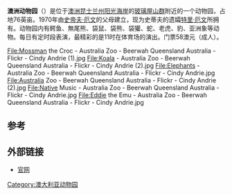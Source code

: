 {{Infobox zoo
|zoo_name= 澳洲动物园
|logo= 
|logo_width= 200px
|image= Aus zoo sign.jpg
|image_caption=澳洲动物园入口
|date_opened=1970<ref name="queenslandholidays">{{Cite web
 |url=http://www.queenslandholidays.com.au/destinations/sunshine-coast/things-to-see-and-do/australia-zoo-the-crocodile-hunter/index.cfm
 |title=Australia Zoo - the Crocodile Hunter
 |work=queenslandholidays.com.au
 |publisher=Tourism Queensland
 |accessdate=4 September 2010
 |archive-date=2011-02-27
 |archive-url=https://web.archive.org/web/20110227044633/http://www.queenslandholidays.com.au/destinations/sunshine-coast/things-to-see-and-do/australia-zoo-the-crocodile-hunter/index.cfm
 |dead-url=no
 }}</ref>
|date_closed=
|location=[[澳洲|澳洲]][[昆省|昆省]][[毕尔瓦|毕尔瓦]]（Beerwah）
|coordinates={{Coord|-26.837512|152.960844|type:landmark_region:AU-QLD|display=inline,title}}
|area= 76英亩<ref name="zoo_visit us"/>
|num_animals=1000+<ref name="zoo_visit us">{{Cite web
 |url=http://www.australiazoo.com/visit-us
 |title=Visit Us
 |work=australiazoo.com.au
 |publisher=Australia Zoo
 |accessdate=4 September 2010
 |archive-date=2010-09-22
 |archive-url=https://web.archive.org/web/20100922160136/http://australiazoo.com/visit-us
 |dead-url=no
 }}</ref><ref name="getaway">
 {{Cite web
 |url         = http://getaway.ninemsn.com.au/fsaustraliaqld/brisbane/318901/steve-irwins-australia-zoo
 |title       = Steve Irwin's Australia Zoo
 |work        = getaway.ninemsn.com.au
 |publisher   = Gateway
 |date        = 8 November 2007
 |accessdate  = 4 September 2010
 |deadurl     = yes
 |archiveurl  = https://web.archive.org/web/20110105092352/http://getaway.ninemsn.com.au/fsaustraliaqld/brisbane/318901/steve-irwins-australia-zoo
 |archivedate = 2011年1月5日
}}
</ref>
|num_species=
|exhibits=
|annual_visitors=700,000<ref name="zoo_rescue">{{Cite web
 |url=http://www.australiazoo.com.au/conservation/wildlife-rescue
 |title=Australia Zoo Rescue Unit
 |work=australiazoo.com.au
 |publisher=Australia Zoo
 |accessdate=5 September 2010
 |archive-date=2008-11-19
 |archive-url=https://web.archive.org/web/20081119040012/http://www.australiazoo.com.au/conservation/wildlife-rescue
 |dead-url=no
 }}</ref>
|members=[[Zoo_and_Aquarium_Association|ZAA]]<ref name="zaa_institutional">
 {{Cite web
 |url         = http://www.zooaquarium.org.au/Association-Institutional-Members/default.aspx
 |title       = Zoo and Aquarium Association Institutional Members' Directory
 |work        = zooaquarium.org.au
 |publisher   = Zoo and Aquarium Association
 |accessdate  = 5 September 2010
 |deadurl     = yes
 |archiveurl  = https://web.archive.org/web/20101031012127/http://www.zooaquarium.org.au/Association-Institutional-Members/default.aspx
 |archivedate = 2010年10月31日
}}
</ref>
|website= http://www.australiazoo.com.au/
}}
'''澳洲动物园'''（{{lang-en|Australia Zoo}}）是位于[[澳洲|澳洲]][[昆士兰州|昆士兰州]][[阳光海岸|阳光海岸]]的[[玻璃屋山群|玻璃屋山群]]附近的一个动物园，占地76英亩。1970年由[[史帝夫·厄文|史帝夫·厄文]]的父母建立，现为史蒂夫的遗孀[[特里·厄文|特里·厄文]]所拥有。动物园内有鳄鱼、無尾熊、袋鼠、袋熊、袋獾、蛇、老虎、豹、亚洲象等动物。每日有定时段表演，最精彩的是11时在体育场的演出。门票58澳元（成人）。

<gallery>
File:Mossman the Croc - Australia Zoo - Beerwah Queensland Australia - Flickr - Cindy Andrie (1).jpg
File:Koala - Australia Zoo - Beerwah Queensland Australia - Flickr - Cindy Andrie (2).jpg
File:Elephants - Australia Zoo - Beerwah Queensland Australia - Flickr - Cindy Andrie.jpg
File:Australia Zoo - Beerwah Queensland Australia - Flickr - Cindy Andrie (2).jpg
File:Native Music - Australia Zoo - Beerwah Queensland Australia - Flickr - Cindy Andrie.jpg
File:Eddie the Emu - Australia Zoo - Beerwah Queensland Australia - Flickr - Cindy Andrie.jpg
</gallery>

==参考==
{{reflist}}

==外部链接==
*[http://www.australiazoo.com.au/ 官网] {{Wayback|url=http://www.australiazoo.com.au/ |date=20210422205233 }}
[[Category:澳大利亚动物园|Category:澳大利亚动物园]]